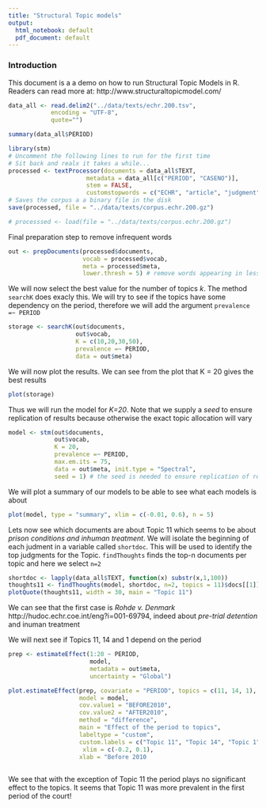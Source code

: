 ```yaml
---
title: "Structural Topic models"
output:
  html_notebook: default
  pdf_document: default
---
```

### Introduction

This document is a a demo on how to run Structural Topic Models in R. Readers can read more at: http://www.structuraltopicmodel.com/


```r

data_all <- read.delim2("../data/texts/echr.200.tsv",
            encoding = "UTF-8",
            quote="")

summary(data_all$PERIOD)
```

```r
library(stm)
# Uncomment the following lines to run for the first time
# Sit back and realx it takes a while...
processed <- textProcessor(documents = data_all$TEXT,
                      metadata = data_all[c("PERIOD", "CASENO")],
                      stem = FALSE,
                      customstopwords = c("ECHR", "article", "judgment", "strasbourg", "section", "chamber", "eur"))
# Saves the corpus a a binary file in the disk
save(processed, file = "../data/texts/corpus.echr.200.gz")

# processsed <- load(file = "../data/texts/corpus.echr.200.gz")
```

Final preparation step to remove infrequent words

```r
out <- prepDocuments(processed$documents,
                     vocab = processed$vocab,
                     meta = processed$meta, 
                     lower.thresh = 5) # remove words appearing in less than 5 documents
```

We will now select the best value for the number of topics $k$. The method `searchK` does exacly this. We will try to see if the topics have some dependency on the period, therefore we will add the argument `prevalence =~ PERIOD`
```r
storage <- searchK(out$documents, 
                   out$vocab, 
                   K = c(10,20,30,50),
                   prevalence =~ PERIOD, 
                   data = out$meta)

```

We will now plot the results. We can see from the plot that K = 20 gives the best results

```r
plot(storage)
```

Thus we will run the model for _K=20_. Note that we supply a _seed_ to ensure replication of results because otherwise the exact topic allocation will vary

```r
model <- stm(out$documents, 
             out$vocab, 
             K = 20,
             prevalence =~ PERIOD, 
             max.em.its = 75,
             data = out$meta, init.type = "Spectral",
             seed = 1) # the seed is needed to ensure replication of results
```
 
 We will plot a summary of our models to be able to see what each models is about
 
 
```r
plot(model, type = "summary", xlim = c(-0.01, 0.6), n = 5)
```

Lets now see which documents are about Topic 11 which seems to be about _prison conditions and inhuman treatment_. We will isolate the beginning of each judment in a variable called `shortdoc`. This will be used to identify the top judgments for the Topic. `findThoughts` finds the top-n documents per topic and here we select `n=2`
```r
shortdoc <- lapply(data_all$TEXT, function(x) substr(x,1,100))
thoughts11 <- findThoughts(model, shortdoc, n=2, topics = 11)$docs[[1]]
plotQuote(thoughts11, width = 30, main = "Topic 11")

```


We can see that the first case is _Rohde v. Denmark_ http://hudoc.echr.coe.int/eng?i=001-69794, indeed about _pre-trial detention_ and inuman treatment

We will next see if Topics 11, 14 and 1 depend on the period

```r
prep <- estimateEffect(1:20 ~ PERIOD, 
                       model, 
                       metadata = out$meta,
                       uncertainty = "Global")

plot.estimateEffect(prep, covariate = "PERIOD", topics = c(11, 14, 1),
                    model = model,
                    cov.value1 = "BEFORE2010",
                    cov.value2 = "AFTER2010",
                    method = "difference",
                    main = "Effect of the period to topics",
                    labeltype = "custom",
                    custom.labels = c("Topic 11", "Topic 14", "Topic 1"),
                     xlim = c(-0.2, 0.1),
                    xlab = "Before 2010                                                                  After 2010")
                    
```

We see that with the exception of Topic 11 the period plays no significant effect to the topics. It seems that Topic 11 was more prevalent in the first period of the court!
